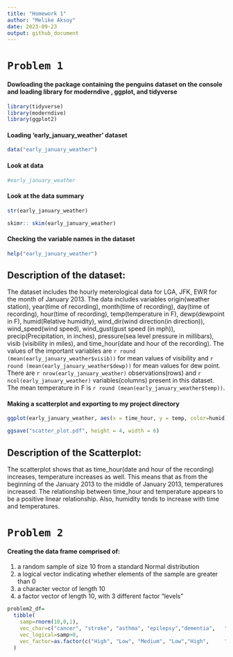 ```yaml
---
title: "Homework 1"
author: "Melike Aksoy"
date: 2023-09-23
output: github_document
---
```


# `Problem 1`

#### Dowloading the package containing the penguins dataset on the console and loading library for moderndive , ggplot, and tidyverse

```r
library(tidyverse)
library(moderndive)
library(ggplot2)
```


#### Loading 'early_january_weather' dataset

```r
data("early_january_weather")
```

#### Look at data

```r
#early_january_weather
```


#### Look at the data summary

```r
str(early_january_weather)

skimr:: skim(early_january_weather)
```


#### Checking the variable names in the dataset
```r
help("early_january_weather")
```

## Description of the dataset:

The dataset includes the hourly meterological data for LGA, JFK, EWR for the month of January 2013. The data includes variables origin(weather station), year(time of recording), month(time of recording), day(time of recording), hour(time of recording), temp(temperature in F), dewp(dewpoint in F), humid(Relative humidity), wind_dir(wind direction(in direction)), wind_speed(wind speed), wind_gust(gust speed (in mph)), precip(Precipitation, in inches), pressure(sea level pressure in millibars), visib (visibility in miles), and time_hour(date and hour of the recording). The values of the important variables are `r round (mean(early_january_weather$visib))` for mean values of visibility and `r round (mean(early_january_weather$dewp))` for mean values for dew point. There are `r nrow(early_january_weather)` observations(rows) and `r ncol(early_january_weather)` variables(columns) present in this dataset. The mean temperature in F is `r round (mean(early_january_weather$temp))`.


#### Making a scatterplot and exporting to my project directory

```r
ggplot(early_january_weather, aes(x = time_hour, y = temp, color=humid)) + geom_point()

ggsave("scatter_plot.pdf", height = 4, width = 6)
```

## Description of the Scatterplot:

The scatterplot shows that as time_hour(date and hour of the recording) increases, temperature increases as well. This means that as from the beginning of the January 2013 to the middle of January 2013, temperatures increased. The relationship between time_hour and temperature appears to be a positive linear relationship. Also, humidity tends to increase with time and temperatures. 


# `Problem 2`

#### Creating the data frame comprised of:

1) a random sample of size 10 from a standard Normal distribution
2) a logical vector indicating whether elements of the sample are greater than 0
3) a character vector of length 10
4) a factor vector of length 10, with 3 different factor “levels”

```r
problem2_df=
  tibble(
    samp=rnorm(10,0,1),
    vec_char=c("cancer", "stroke", "asthma", "epilepsy","dementia",   "diabetes", "anxiety", "depression", "hypertension", "eczema"),
    vec_logical=samp>0,
    vec_factor=as.factor(c("High", "Low", "Medium", "Low","High",     "Medium", "High", "High", "Medium", "Low"))
  )
```

